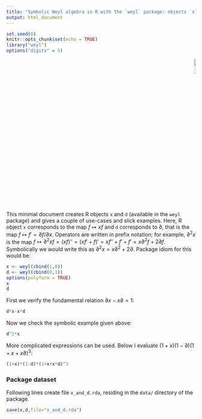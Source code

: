 ```yaml
---
title: "Symbolic Weyl algebra in R with the `weyl` package: objects `x` and `d`"
output: html_document
---
```


```r
set.seed(0)
knitr::opts_chunk$set(echo = TRUE)
library("weyl")
options("digits" = 5)
```

<p style="text-align: right;">
![](`r system.file("help/figures/weyl.png", package = "weyl")`){width=10%}
</p>



This minimal document creates R objects `x` and `d` (available in the
`weyl` package) and gives a couple of use-cases and slick examples.
Here, R object `x` corresponds to the map $f\mapsto xf$ and `d`
corresponds to $\partial$, that is the map $f\mapsto f'=\partial
f/\partial x$.  Operators are written in prefix notation; for example,
$\partial^2x$ is the map
$f\mapsto\partial^2xf=(xf)''=(xf'+f)'=xf''+f'+f' =x\partial^2f
+2\partial f$.  Symbolically we would write this as
$\partial^2x=x\partial^2+2\partial$.  Package idiom for this would be:

```r
x <- weyl(cbind(1,0))
d <- weyl(cbind(0,1))
options(polyform = TRUE)
x
d
```

First we verify the fundamental relation $\partial x-x\partial=1$:

```r
d*x-x*d
```

Now we check the symbolic example given above:
```r
d^2*x
```

More complicated expressions can be used.  Below I evaluate
$(1+x)(1-\partial)(1+x+x\partial)^3$:

```r
(1+x)*(1-d)*(1+x+x*d)^3
```


### Package dataset

Following lines create file `x_and_d.rda`, residing in the `data/`
directory of the package.

```r
save(x,d,file="x_and_d.rda")
```

